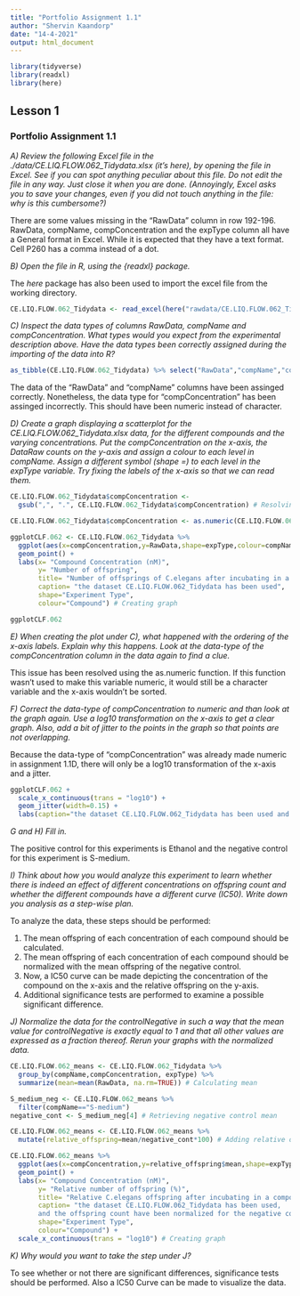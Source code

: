 ```yaml
---
title: "Portfolio Assignment 1.1"
author: "Shervin Kaandorp"
date: "14-4-2021"
output: html_document
---
```

```R
library(tidyverse)
library(readxl)
library(here)
```

## Lesson 1

### Portfolio Assignment 1.1

_A) Review the following Excel file in the ./data/CE.LIQ.FLOW.062_Tidydata.xlsx (it’s here), by opening the file in Excel. See if you can spot anything peculiar about this file. Do not edit the file in any way. Just close it when you are done. (Annoyingly, Excel asks you to save your changes, even if you did not touch anything in the file: why is this cumbersome?)_

There are some values missing in the "RawData" column in row 192-196. RawData, compName, compConcentration and the expType column all have a General format in Excel. While it is expected that they have a text format. Cell P260 has a comma instead of a dot.

_B) Open the file in R, using the {readxl} package. _

The _here_ package has also been used to import the excel file from the working directory.

```R
CE.LIQ.FLOW.062_Tidydata <- read_excel(here("rawdata/CE.LIQ.FLOW.062_Tidydata.xlsx"))
```

_C) Inspect the data types of columns RawData, compName and compConcentration. What types would you expect from the experimental description above. Have the data types been correctly assigned during the importing of the data into R? _

```R
as_tibble(CE.LIQ.FLOW.062_Tidydata) %>% select("RawData","compName","compConcentration") %>% str()
```

The data of the "RawData" and "compName" columns have been assinged correctly. Nonetheless, the data type for "compConcentration" has been assinged incorrectly. This should have been numeric instead of character.

_D) Create a graph displaying a scatterplot for the CE.LIQ.FLOW.062_Tidydata.xlsx data, for the different compounds and the varying concentrations. Put the compConcentration on the x-axis, the DataRaw counts on the y-axis and assign a colour to each level in compName. Assign a different symbol (shape =) to each level in the expType variable. Try fixing the labels of the x-axis so that we can read them. _

```R
CE.LIQ.FLOW.062_Tidydata$compConcentration <- 
  gsub(",", ".", CE.LIQ.FLOW.062_Tidydata$compConcentration) # Resolving issue comma in cell P260.

CE.LIQ.FLOW.062_Tidydata$compConcentration <- as.numeric(CE.LIQ.FLOW.062_Tidydata$compConcentration, na.rm=TRUE) # Change type of compConcentration to numeric

ggplotCLF.062 <- CE.LIQ.FLOW.062_Tidydata %>% 
  ggplot(aes(x=compConcentration,y=RawData,shape=expType,colour=compName)) +
  geom_point() +
  labs(x= "Compound Concentration (nM)",
       y= "Number of offspring",
       title= "Number of offsprings of C.elegans after incubating in a compound",
       caption= "the dataset CE.LIQ.FLOW.062_Tidydata has been used",
       shape="Experiment Type",
       colour="Compound") # Creating graph

ggplotCLF.062
```

_E) When creating the plot under C), what happened with the ordering of the x-axis labels. Explain why this happens. Look at the data-type of the compConcentration column in the data again to find a clue._

This issue has been resolved using the as.numeric function. If this function wasn't used to make this variable numeric, it would still be a character variable and the x-axis wouldn't be sorted.

_F) Correct the data-type of compConcentration to numeric and than look at the graph again. Use a log10 transformation on the x-axis to get a clear graph. Also, add a bit of jitter to the points in the graph so that points are not overlapping._

Because the data-type of "compConcentration" was already made numeric in assignment 1.1D, there will only be a log10 transformation of the x-axis and a jitter.

```R
ggplotCLF.062 + 
  scale_x_continuous(trans = "log10") + 
  geom_jitter(width=0.15) + 
  labs(caption="the dataset CE.LIQ.FLOW.062_Tidydata has been used and a jitter of 0.15 has been added.")
````

_G and H) Fill in. _

The positive control for this experiments is Ethanol and the negative control for this experiment is S-medium.

_I) Think about how you would analyze this experiment to learn whether there is indeed an effect of different concentrations on offspring count and whether the different compounds have a different curve (IC50). Write down you analysis as a step-wise plan._

To analyze the data, these steps should be performed:

1. The mean offspring of each concentration of each compound should be calculated.
2. The mean offspring of each concentration of each compound should be normalized with the mean offspring of the negative control.
3. Now, a IC50 curve can be made depicting the concentration of the compound on the x-axis and the relative offspring on the y-axis.
4. Additional significance tests are performed to examine a possible significant difference.

_J) Normalize the data for the controlNegative in such a way that the mean value for controlNegative is exactly equal to 1 and that all other values are expressed as a fraction thereof. Rerun your graphs with the normalized data._

```R
CE.LIQ.FLOW.062_means <- CE.LIQ.FLOW.062_Tidydata %>%
  group_by(compName,compConcentration, expType) %>% 
  summarize(mean=mean(RawData, na.rm=TRUE)) # Calculating mean

S_medium_neg <- CE.LIQ.FLOW.062_means %>% 
  filter(compName=="S-medium")
negative_cont <- S_medium_neg[4] # Retrieving negative control mean

CE.LIQ.FLOW.062_means <- CE.LIQ.FLOW.062_means %>% 
  mutate(relative_offspring=mean/negative_cont*100) # Adding relative offspring count

CE.LIQ.FLOW.062_means %>%
  ggplot(aes(x=compConcentration,y=relative_offspring$mean,shape=expType,colour=compName)) +
  geom_point() +
  labs(x= "Compound Concentration (nM)",
       y= "Relative number of offspring (%)",
       title= "Relative C.elegans offspring after incubating in a compound",
       caption= "the dataset CE.LIQ.FLOW.062_Tidydata has been used, 
       and the offspring count have been normalized for the negative control.",
       shape="Experiment Type",
       colour="Compound") +
  scale_x_continuous(trans = "log10") # Creating graph
```

_K) Why would you want to take the step under J?_

To see whether or not there are significant differences, significance tests should be performed. Also a IC50 Curve can be made to visualize the data.